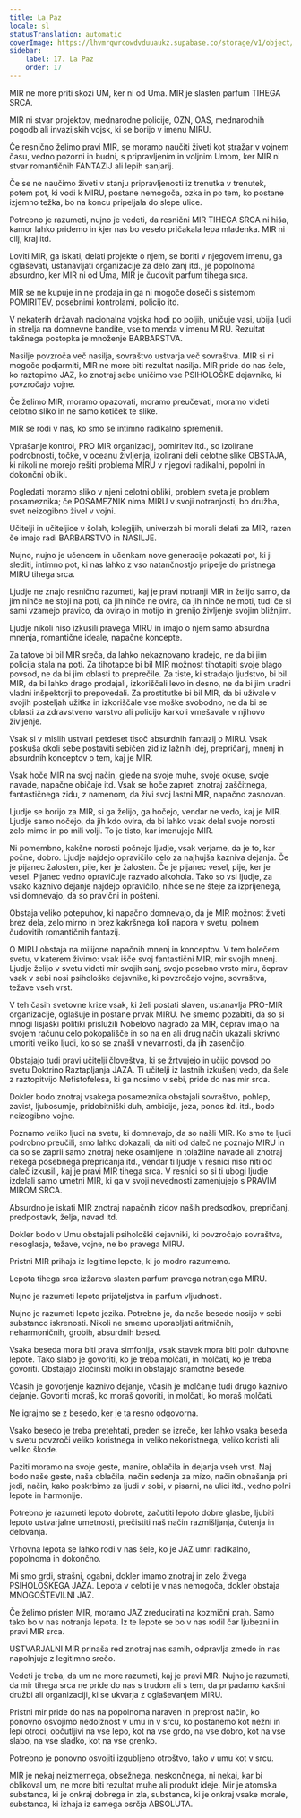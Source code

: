 ```yaml
---
title: La Paz
locale: sl
statusTranslation: automatic
coverImage: https://lhvmrqwrcowdvduuaukz.supabase.co/storage/v1/object/public/strapi-uploads/small_cover-educacion-fundamental.webp-2d51a7828a2b1309555be27f7e2a61a0.webp
sidebar:
    label: 17. La Paz
    order: 17
---
```

MIR ne more priti skozi UM, ker ni od Uma. MIR je slasten parfum TIHEGA SRCA.

MIR ni stvar projektov, mednarodne policije, OZN, OAS, mednarodnih pogodb ali invazijskih vojsk, ki se borijo v imenu MIRU.

Če resnično želimo pravi MIR, se moramo naučiti živeti kot stražar v vojnem času, vedno pozorni in budni, s pripravljenim in voljnim Umom, ker MIR ni stvar romantičnih FANTAZIJ ali lepih sanjarij.

Če se ne naučimo živeti v stanju pripravljenosti iz trenutka v trenutek, potem pot, ki vodi k MIRU, postane nemogoča, ozka in po tem, ko postane izjemno težka, bo na koncu pripeljala do slepe ulice.

Potrebno je razumeti, nujno je vedeti, da resnični MIR TIHEGA SRCA ni hiša, kamor lahko pridemo in kjer nas bo veselo pričakala lepa mladenka. MIR ni cilj, kraj itd.

Loviti MIR, ga iskati, delati projekte o njem, se boriti v njegovem imenu, ga oglaševati, ustanavljati organizacije za delo zanj itd., je popolnoma absurdno, ker MIR ni od Uma, MIR je čudovit parfum tihega srca.

MIR se ne kupuje in ne prodaja in ga ni mogoče doseči s sistemom POMIRITEV, posebnimi kontrolami, policijo itd.

V nekaterih državah nacionalna vojska hodi po poljih, uničuje vasi, ubija ljudi in strelja na domnevne bandite, vse to menda v imenu MIRU. Rezultat takšnega postopka je množenje BARBARSTVA.

Nasilje povzroča več nasilja, sovraštvo ustvarja več sovraštva. MIR si ni mogoče podjarmiti, MIR ne more biti rezultat nasilja. MIR pride do nas šele, ko raztopimo JAZ, ko znotraj sebe uničimo vse PSIHOLOŠKE dejavnike, ki povzročajo vojne.

Če želimo MIR, moramo opazovati, moramo preučevati, moramo videti celotno sliko in ne samo kotiček te slike.

MIR se rodi v nas, ko smo se intimno radikalno spremenili.

Vprašanje kontrol, PRO MIR organizacij, pomiritev itd., so izolirane podrobnosti, točke, v oceanu življenja, izolirani deli celotne slike OBSTAJA, ki nikoli ne morejo rešiti problema MIRU v njegovi radikalni, popolni in dokončni obliki.

Pogledati moramo sliko v njeni celotni obliki, problem sveta je problem posameznika; če POSAMEZNIK nima MIRU v svoji notranjosti, bo družba, svet neizogibno živel v vojni.

Učitelji in učiteljice v šolah, kolegijih, univerzah bi morali delati za MIR, razen če imajo radi BARBARSTVO in NASILJE.

Nujno, nujno je učencem in učenkam nove generacije pokazati pot, ki ji slediti, intimno pot, ki nas lahko z vso natančnostjo pripelje do pristnega MIRU tihega srca.

Ljudje ne znajo resnično razumeti, kaj je pravi notranji MIR in želijo samo, da jim nihče ne stoji na poti, da jih nihče ne ovira, da jih nihče ne moti, tudi če si sami vzamejo pravico, da ovirajo in motijo in grenijo življenje svojim bližnjim.

Ljudje nikoli niso izkusili pravega MIRU in imajo o njem samo absurdna mnenja, romantične ideale, napačne koncepte.

Za tatove bi bil MIR sreča, da lahko nekaznovano kradejo, ne da bi jim policija stala na poti. Za tihotapce bi bil MIR možnost tihotapiti svoje blago povsod, ne da bi jim oblasti to preprečile. Za tiste, ki stradajo ljudstvo, bi bil MIR, da bi lahko drago prodajali, izkoriščali levo in desno, ne da bi jim uradni vladni inšpektorji to prepovedali. Za prostitutke bi bil MIR, da bi uživale v svojih posteljah užitka in izkoriščale vse moške svobodno, ne da bi se oblasti za zdravstveno varstvo ali policijo karkoli vmešavale v njihovo življenje.

Vsak si v mislih ustvari petdeset tisoč absurdnih fantazij o MIRU. Vsak poskuša okoli sebe postaviti sebičen zid iz lažnih idej, prepričanj, mnenj in absurdnih konceptov o tem, kaj je MIR.

Vsak hoče MIR na svoj način, glede na svoje muhe, svoje okuse, svoje navade, napačne običaje itd. Vsak se hoče zapreti znotraj zaščitnega, fantastičnega zidu, z namenom, da živi svoj lastni MIR, napačno zasnovan.

Ljudje se borijo za MIR, si ga želijo, ga hočejo, vendar ne vedo, kaj je MIR. Ljudje samo nočejo, da jih kdo ovira, da bi lahko vsak delal svoje norosti zelo mirno in po mili volji. To je tisto, kar imenujejo MIR.

Ni pomembno, kakšne norosti počnejo ljudje, vsak verjame, da je to, kar počne, dobro. Ljudje najdejo opravičilo celo za najhujša kazniva dejanja. Če je pijanec žalosten, pije, ker je žalosten. Če je pijanec vesel, pije, ker je vesel. Pijanec vedno opravičuje razvado alkohola. Tako so vsi ljudje, za vsako kaznivo dejanje najdejo opravičilo, nihče se ne šteje za izprijenega, vsi domnevajo, da so pravični in pošteni.

Obstaja veliko potepuhov, ki napačno domnevajo, da je MIR možnost živeti brez dela, zelo mirno in brez kakršnega koli napora v svetu, polnem čudovitih romantičnih fantazij.

O MIRU obstaja na milijone napačnih mnenj in konceptov. V tem bolečem svetu, v katerem živimo: vsak išče svoj fantastični MIR, mir svojih mnenj. Ljudje želijo v svetu videti mir svojih sanj, svojo posebno vrsto miru, čeprav vsak v sebi nosi psihološke dejavnike, ki povzročajo vojne, sovraštva, težave vseh vrst.

V teh časih svetovne krize vsak, ki želi postati slaven, ustanavlja PRO-MIR organizacije, oglašuje in postane prvak MIRU. Ne smemo pozabiti, da so si mnogi lisjaški politiki prislužili Nobelovo nagrado za MIR, čeprav imajo na svojem računu celo pokopališče in so na en ali drug način ukazali skrivno umoriti veliko ljudi, ko so se znašli v nevarnosti, da jih zasenčijo.

Obstajajo tudi pravi učitelji človeštva, ki se žrtvujejo in učijo povsod po svetu Doktrino Raztapljanja JAZA. Ti učitelji iz lastnih izkušenj vedo, da šele z raztopitvijo Mefistofelesa, ki ga nosimo v sebi, pride do nas mir srca.

Dokler bodo znotraj vsakega posameznika obstajali sovraštvo, pohlep, zavist, ljubosumje, pridobitniški duh, ambicije, jeza, ponos itd. itd., bodo neizogibno vojne.

Poznamo veliko ljudi na svetu, ki domnevajo, da so našli MIR. Ko smo te ljudi podrobno preučili, smo lahko dokazali, da niti od daleč ne poznajo MIRU in da so se zaprli samo znotraj neke osamljene in tolažilne navade ali znotraj nekega posebnega prepričanja itd., vendar ti ljudje v resnici niso niti od daleč izkusili, kaj je pravi MIR tihega srca. V resnici so si ti ubogi ljudje izdelali samo umetni MIR, ki ga v svoji nevednosti zamenjujejo s PRAVIM MIROM SRCA.

Absurdno je iskati MIR znotraj napačnih zidov naših predsodkov, prepričanj, predpostavk, želja, navad itd.

Dokler bodo v Umu obstajali psihološki dejavniki, ki povzročajo sovraštva, nesoglasja, težave, vojne, ne bo pravega MIRU.

Pristni MIR prihaja iz legitime lepote, ki jo modro razumemo.

Lepota tihega srca izžareva slasten parfum pravega notranjega MIRU.

Nujno je razumeti lepoto prijateljstva in parfum vljudnosti.

Nujno je razumeti lepoto jezika. Potrebno je, da naše besede nosijo v sebi substanco iskrenosti. Nikoli ne smemo uporabljati aritmičnih, neharmoničnih, grobih, absurdnih besed.

Vsaka beseda mora biti prava simfonija, vsak stavek mora biti poln duhovne lepote. Tako slabo je govoriti, ko je treba molčati, in molčati, ko je treba govoriti. Obstajajo zločinski molki in obstajajo sramotne besede.

Včasih je govorjenje kaznivo dejanje, včasih je molčanje tudi drugo kaznivo dejanje. Govoriti moraš, ko moraš govoriti, in molčati, ko moraš molčati.

Ne igrajmo se z besedo, ker je ta resno odgovorna.

Vsako besedo je treba pretehtati, preden se izreče, ker lahko vsaka beseda v svetu povzroči veliko koristnega in veliko nekoristnega, veliko koristi ali veliko škode.

Paziti moramo na svoje geste, manire, oblačila in dejanja vseh vrst. Naj bodo naše geste, naša oblačila, način sedenja za mizo, način obnašanja pri jedi, način, kako poskrbimo za ljudi v sobi, v pisarni, na ulici itd., vedno polni lepote in harmonije.

Potrebno je razumeti lepoto dobrote, začutiti lepoto dobre glasbe, ljubiti lepoto ustvarjalne umetnosti, prečistiti naš način razmišljanja, čutenja in delovanja.

Vrhovna lepota se lahko rodi v nas šele, ko je JAZ umrl radikalno, popolnoma in dokončno.

Mi smo grdi, strašni, ogabni, dokler imamo znotraj in zelo živega PSIHOLOŠKEGA JAZA. Lepota v celoti je v nas nemogoča, dokler obstaja MNOGOŠTEVILNI JAZ.

Če želimo pristen MIR, moramo JAZ zreducirati na kozmični prah. Samo tako bo v nas notranja lepota. Iz te lepote se bo v nas rodil čar ljubezni in pravi MIR srca.

USTVARJALNI MIR prinaša red znotraj nas samih, odpravlja zmedo in nas napolnjuje z legitimno srečo.

Vedeti je treba, da um ne more razumeti, kaj je pravi MIR. Nujno je razumeti, da mir tihega srca ne pride do nas s trudom ali s tem, da pripadamo kakšni družbi ali organizaciji, ki se ukvarja z oglaševanjem MIRU.

Pristni mir pride do nas na popolnoma naraven in preprost način, ko ponovno osvojimo nedolžnost v umu in v srcu, ko postanemo kot nežni in lepi otroci, občutljivi na vse lepo, kot na vse grdo, na vse dobro, kot na vse slabo, na vse sladko, kot na vse grenko.

Potrebno je ponovno osvojiti izgubljeno otroštvo, tako v umu kot v srcu.

MIR je nekaj neizmernega, obsežnega, neskončnega, ni nekaj, kar bi oblikoval um, ne more biti rezultat muhe ali produkt ideje. Mir je atomska substanca, ki je onkraj dobrega in zla, substanca, ki je onkraj vsake morale, substanca, ki izhaja iz samega osrčja ABSOLUTA.

